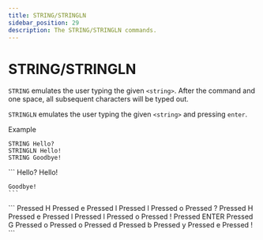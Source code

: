 ```yaml
---
title: STRING/STRINGLN
sidebar_position: 29
description: The STRING/STRINGLN commands.
---
```



# STRING/STRINGLN
`STRING` emulates the user typing the given `<string>`. After the command and one space, all subsequent characters will be typed out.

`STRINGLN` emulates the user typing the given `<string>` and pressing `enter`.

Example
```
STRING Hello?
STRINGLN Hello!
STRING Goodbye!
```

<Tabs>
 <TabItem value="typed" label="Typed Text" default>
    ```
    Hello?
    Hello!

    Goodbye!
    ```
 </TabItem>

 <TabItem value="action_log" label="Action Log">
    ```
    Pressed H
    Pressed e
    Pressed l
    Pressed l
    Pressed o
    Pressed ?
    Pressed H
    Pressed e
    Pressed l
    Pressed l
    Pressed o
    Pressed !
    Pressed ENTER
    Pressed G
    Pressed o
    Pressed o
    Pressed d
    Pressed b
    Pressed y
    Pressed e
    Pressed !
    ```
 </TabItem>
</Tabs>